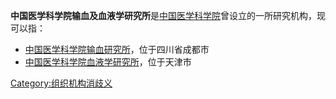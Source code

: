 '''中国医学科学院输血及血液学研究所'''是[[中国医学科学院|中国医学科学院]]曾设立的一所研究机构，现可以指：
* [[中国医学科学院输血研究所|中国医学科学院输血研究所]]，位于四川省成都市
* [[中国医学科学院血液学研究所|中国医学科学院血液学研究所]]，位于天津市

{{disambig}}

[[Category:组织机构消歧义|Category:组织机构消歧义]]